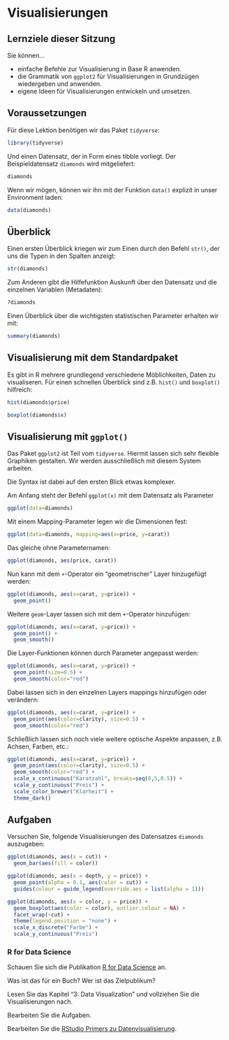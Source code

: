 # Visualisierungen

## Lernziele dieser Sitzung

Sie können...

- einfache Befehle zur Visualisierung in Base R anwenden.
- die Grammatik von `ggplot2` für Visualisierungen in Grundzügen wiedergeben und anwenden.
- eigene Ideen für Visualisierungen entwickeln und umsetzen.

## Voraussetzungen

Für diese Lektion benötigen wir das Paket `tidyverse`:

```r
library(tidyverse)
```

Und einen Datensatz, der in Form eines tibble vorliegt. Der Beispieldatensatz `diamonds` wird mitgeliefert:

```r
diamonds
```

Wenn wir mögen, können wir ihn mit der Funktion `data()` explizit in unser Environment laden:

```r
data(diamonds)
```

## Überblick

Einen ersten Überblick kriegen wir zum Einen durch den Befehl `str()`, der uns die Typen in den Spalten anzeigt:

```r
str(diamonds)
```

Zum Anderen gibt die Hilfefunktion Auskunft über den Datensatz und die einzelnen Variablen (Metadaten):

```r
?diamonds
```

Einen Überblick über die wichtigsten statistischen Parameter erhalten wir mit:

```r
summary(diamonds)
```

## Visualisierung mit dem Standardpaket

Es gibt in R mehrere grundlegend verschiedene Möblichkeiten, Daten zu visualiseren. Für einen schnellen Überblick sind z.B. `hist()` und `boxplot()` hilfreich:

```r
hist(diamonds$price)
```

```r
boxplot(diamonds$x)
```

## Visualisierung mit `ggplot()`

Das Paket `ggplot2` ist Teil vom `tidyverse`. Hiermit lassen sich sehr flexible Graphiken gestalten. Wir werden ausschließlich mit diesem System arbeiten.

Die Syntax ist dabei auf den ersten Blick etwas komplexer.

Am Anfang steht der Befehl `ggplot(x)` mit dem Datensatz als Parameter

```r
ggplot(data=diamonds)
```

Mit einem Mapping-Parameter legen wir die Dimensionen fest:

```r
ggplot(data=diamonds, mapping=aes(x=price, y=carat))
```

Das gleiche ohne Parameternamen:

```r
ggplot(diamonds, aes(price, carat))
```

Nun kann mit dem `+`-Operator ein "geometrischer" Layer hinzugefügt werden:
  
```r
ggplot(diamonds, aes(x=carat, y=price)) +
  geom_point()
```

Weitere `geom`-Layer lassen sich mit dem `+`-Operator hinzufügen:

```r
ggplot(diamonds, aes(x=carat, y=price)) +
  geom_point() +
  geom_smooth()
```

Die Layer-Funktionen können durch Parameter angepasst werden:

```r
ggplot(diamonds, aes(x=carat, y=price)) +
  geom_point(size=0.5) +
  geom_smooth(color="red")
```

Dabei lassen sich in den einzelnen Layers mappings hinzufügen oder verändern:

```r
ggplot(diamonds, aes(x=carat, y=price)) +
  geom_point(aes(color=clarity), size=0.5) +
  geom_smooth(color="red")
```

Schließlich lassen sich noch viele weitere optische Aspekte anpassen, z.B. Achsen, Farben, etc.:

```r
ggplot(diamonds, aes(x=carat, y=price)) +
  geom_point(aes(color=clarity), size=0.5) +
  geom_smooth(color="red") +
  scale_x_continuous("Karatzahl", breaks=seq(0,5,0.5)) +
  scale_y_continuous("Preis") +
  scale_color_brewer("Klarheit") +
  theme_dark()
```

## Aufgaben

Versuchen Sie, folgende Visualisierungen des Datensatzes `diamonds` auszugeben: 

```r
ggplot(diamonds, aes(x = cut)) +
  geom_bar(aes(fill = color))
```

```r
ggplot(diamonds, aes(x = depth, y = price)) +
  geom_point(alpha = 0.1, aes(color = cut)) +
  guides(colour = guide_legend(override.aes = list(alpha = 1)))
```

```r
ggplot(diamonds, aes(x = color, y = price)) +
  geom_boxplot(aes(color = color), outlier.colour = NA) +
  facet_wrap(~cut) +
  theme(legend.position = "none") +
  scale_x_discrete("Farbe") +
  scale_y_continuous("Preis")
```

### R for Data Science

Schauen Sie sich die Publikation [R for Data Science](https://r4ds.had.co.nz/) an.

Was ist das für ein Buch? Wer ist das Zielpublikum?

Lesen Sie das Kapitel "3: Data Visualization" und vollziehen Sie die Visualisierungen nach.

Bearbeiten Sie die Aufgaben.

Bearbeiten Sie die [RStudio Primers zu Datenvisualisierung](https://rstudio.cloud/learn/primers/3).
